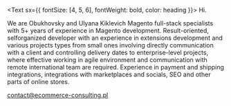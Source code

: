 <Text sx={{ fontSize: [4, 5, 6], fontWeight: bold, color: heading }}> Hi.

We are Obukhovsky and Ulyana Kiklevich
Magento full-stack specialists with 5+ years of experience in Magento development. Result-oriented, selforganized developer with an experience in extensions development and various projects types from small ones involving directly communication with a client and controlling delivery dates to enterprise-level projects, where effective working in agile environment and communication with remote international team are required. Experience in payment and shipping integrations, integrations with marketplaces and socials, SEO and other parts of online stores.
    
<contact@ecommerce-consulting.pl>